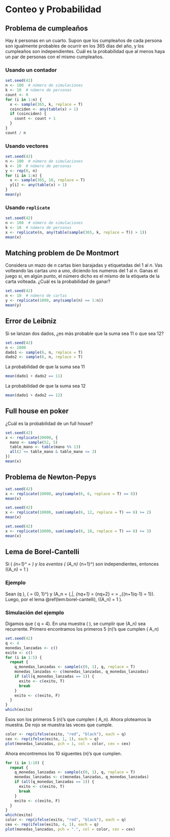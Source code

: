 # Conteo y Probabilidad

## Problema de cumpleaños

Hay $k$ personas en un cuarto.
Supon que los cumpleaños de cada persona son igualmente probables de ocurrir en los $365$ días del año,
y los cumpleaños son independientes.
Cuál es la probabilidad que al menos haya un par de personas con el mismo cumpleaños.

### Usando un contador

```r
set.seed(42)
n <- 100  # número de simulaciones
k <- 10  # número de personas
count <- 0
for (i in 1:n) {
  x <- sample(365, k, replace = T)
  coinciden <- any(table(x) > 1)
  if (coinciden) {
    count <- count + 1
  }
}
count / n
```

### Usando vectores

```r
set.seed(42)
n <- 100  # número de simulaciones
k <- 10  # número de personas
y <- rep(0, n)
for (i in 1:n) {
  x <- sample(365, 10, replace = T)
  y[i] <- any(table(x) > 1)
}
mean(y)
```

### Usando `replicate`
```r
set.seed(42)
n <- 100  # número de simulaciones
k <- 10  # número de personas
x <- replicate(n, any(table(sample(365, k, replace = T)) > 1))
mean(x)
```



## Matching problem de De Montmort

Considera un mazo de $n$ cartas bien barajadas y etiquetadas del $1$ al $n$.
Vas volteando las cartas uno a uno, diciendo los numeros del $1$ al $n$.
Ganas el juego si, en algún punto, el número dicho es el mismo de la etiqueta de la carta volteada.
¿Cuál es la probabilidad de ganar?

```r
set.seed(42)
n <- 10  # número de cartas
y <- replicate(1000, any(sample(n) == 1:n))
mean(y)
```


## Error de Leibniz

Si se lanzan dos dados, ¿es más probable que la suma sea 11 o que sea 12?

```r
set.seed(42)
n <- 2000
dado1 <- sample(6, n, replace = T)
dado2 <- sample(6, n, replace = T)
```

La probabilidad de que la suma sea 11

```r
mean(dado1 + dado2 == 11)
```

La probabilidad de que la suma sea 12

```r
mean(dado1 + dado2 == 12)
```


## Full house en poker

¿Cuál es la probabilidad de un full house?

```r
set.seed(42)
x <- replicate(20000, {
  mano <- sample(52, 5)
  table_mano <- table(mano %% 13)
  all(2 <= table_mano & table_mano <= 3)
})
mean(x)
```

## Problema de Newton-Pepys

```r
set.seed(42)
x <- replicate(10000, any(sample(6, 6, replace = T) == 6))
mean(x)
```

```r
set.seed(42)
x <- replicate(10000, sum(sample(6, 12, replace = T) == 6) >= 2)
mean(x)
```

```r
set.seed(42)
x <- replicate(10000, sum(sample(6, 18, replace = T) == 6) >= 3)
mean(x)
```


## Lema de Borel-Cantelli

::: {.lemma #borel-cantelli name="Teorema de Borel-Cantelli"}
Si \( \displaystyle\sum_{n=1}^\infty {\mathrm{P}(A_n)} = \infty \) y los eventos \( (A_n)_ {n=1}^\infty \) son independientes,
entonces \(\displaystyle\mathrm{P}(A_n\text{ rec.}) = 1 \)
:::


### Ejemplo
Sean \(q \in \mathbb{N}\), \( \Omega = \{0, 1\}^\mathbb{N}\) y  \(A_n = \{\omega \in \Omega \,|\, \omega_{nq+1} = \omega_{nq+2} = \cdots = \omega_{(n+1)q-1} = 1\}\).
Luego, por el lema \@ref(lem:borel-cantelli), \(\displaystyle\mathrm{P}(A_n\text{ rec.}) = 1 \).

### Simulación del ejemplo

Digamos que \( q = 4\).
En una muestra \( \omega \), se cumplir que \(A_n\) sea recurrente.
Primero encontramos los primeros 5 \(n\)'s que cumplen \( \omega \in A_n\)


```r
set.seed(42)
q <- 4
monedas_lanzadas <- c()
exito <- c()
for (i in 1:5) {
  repeat {
    q_monedas_lanzadas <- sample(c(0, 1), q, replace = T)
    monedas_lanzadas <- c(monedas_lanzadas, q_monedas_lanzadas)
    if (all(q_monedas_lanzadas == 1)) {
      exito <- c(exito, T)
      break
    }
    exito <- c(exito, F)
  }
}
which(exito)
```

Esos son los primeros 5 \(n\)'s que cumplen \( \omega \in A_n\).
Ahora ploteamos la muestra. De rojo se muestra las veces que cumple.

```r
color <- rep(ifelse(exito, "red", "black"), each = q)
cex <- rep(ifelse(exito, 1, 1), each = q)
plot(monedas_lanzadas, pch = 1, col = color, cex = cex)
```

Ahora encontremos los 10 siguentes \(n\)'s que cumplen.

```r
for (i in 1:10) {
  repeat {
    q_monedas_lanzadas <- sample(c(0, 1), q, replace = T)
    monedas_lanzadas <- c(monedas_lanzadas, q_monedas_lanzadas)
    if (all(q_monedas_lanzadas == 1)) {
      exito <- c(exito, T)
      break
    }
    exito <- c(exito, F)
  }
}
which(exito)
color <- rep(ifelse(exito, "red", "black"), each = q)
cex <- rep(ifelse(exito, 4, 1), each = q)
plot(monedas_lanzadas, pch = ".", col = color, cex = cex)
```
